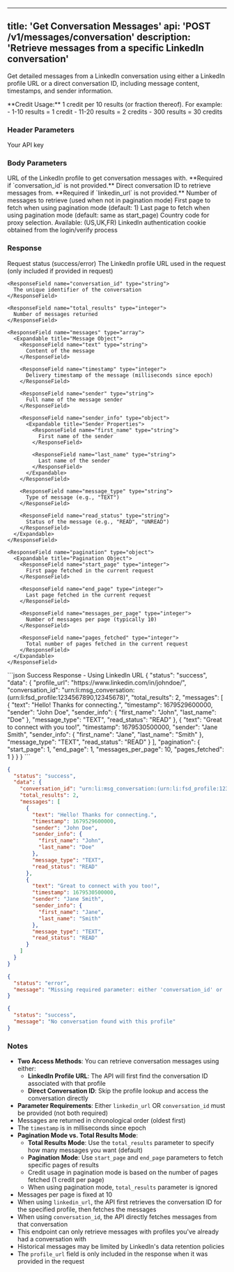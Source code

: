 
---
title: 'Get Conversation Messages'
api: 'POST /v1/messages/conversation'
description: 'Retrieve messages from a specific LinkedIn conversation'
---

Get detailed messages from a LinkedIn conversation using either a LinkedIn profile URL or a direct conversation ID, including message content, timestamps, and sender information.

<Note>
  **Credit Usage:** 1 credit per 10 results (or fraction thereof). For example:
  - 1-10 results = 1 credit
  - 11-20 results = 2 credits
  - 300 results = 30 credits
</Note>

### Header Parameters

<ParamField header="x-api-key" type="string" required>
  Your API key
</ParamField>

### Body Parameters

<ParamField body="linkedin_url" type="string">
  URL of the LinkedIn profile to get conversation messages with. **Required if `conversation_id` is not provided.**
</ParamField>

<ParamField body="conversation_id" type="string">
  Direct conversation ID to retrieve messages from. **Required if `linkedin_url` is not provided.**
</ParamField>

<ParamField body="total_results" type="integer" default="10">
  Number of messages to retrieve (used when not in pagination mode)
</ParamField>

<ParamField body="start_page" type="integer">
  First page to fetch when using pagination mode (default: 1)
</ParamField>

<ParamField body="end_page" type="integer">
  Last page to fetch when using pagination mode (default: same as start_page)
</ParamField>

<ParamField body="country" type="string" default="FR">
  Country code for proxy selection. Available: (US,UK,FR)
</ParamField>

<ParamField body="login_token" type="string" required>
  LinkedIn authentication cookie obtained from the login/verify process
</ParamField>

### Response

<ResponseField name="status" type="string">
  Request status (success/error)
</ResponseField>

<ResponseField name="data" type="object">
  <Expandable title="Properties">
    <ResponseField name="profile_url" type="string">
      The LinkedIn profile URL used in the request (only included if provided in request)
    </ResponseField>

    <ResponseField name="conversation_id" type="string">
      The unique identifier of the conversation
    </ResponseField>

    <ResponseField name="total_results" type="integer">
      Number of messages returned
    </ResponseField>

    <ResponseField name="messages" type="array">
      <Expandable title="Message Object">
        <ResponseField name="text" type="string">
          Content of the message
        </ResponseField>

        <ResponseField name="timestamp" type="integer">
          Delivery timestamp of the message (milliseconds since epoch)
        </ResponseField>

        <ResponseField name="sender" type="string">
          Full name of the message sender
        </ResponseField>

        <ResponseField name="sender_info" type="object">
          <Expandable title="Sender Properties">
            <ResponseField name="first_name" type="string">
              First name of the sender
            </ResponseField>
            
            <ResponseField name="last_name" type="string">
              Last name of the sender
            </ResponseField>
          </Expandable>
        </ResponseField>

        <ResponseField name="message_type" type="string">
          Type of message (e.g., "TEXT")
        </ResponseField>

        <ResponseField name="read_status" type="string">
          Status of the message (e.g., "READ", "UNREAD")
        </ResponseField>
      </Expandable>
    </ResponseField>

    <ResponseField name="pagination" type="object">
      <Expandable title="Pagination Object">
        <ResponseField name="start_page" type="integer">
          First page fetched in the current request
        </ResponseField>

        <ResponseField name="end_page" type="integer">
          Last page fetched in the current request
        </ResponseField>

        <ResponseField name="messages_per_page" type="integer">
          Number of messages per page (typically 10)
        </ResponseField>

        <ResponseField name="pages_fetched" type="integer">
          Total number of pages fetched in the current request
        </ResponseField>
      </Expandable>
    </ResponseField>
  </Expandable>
</ResponseField>

<ResponseExample>
```json Success Response - Using LinkedIn URL
{
  "status": "success",
  "data": {
    "profile_url": "https://www.linkedin.com/in/johndoe/",
    "conversation_id": "urn:li:msg_conversation:(urn:li:fsd_profile:1234567890,12345678)",
    "total_results": 2,
    "messages": [
      {
        "text": "Hello! Thanks for connecting.",
        "timestamp": 1679529600000,
        "sender": "John Doe",
        "sender_info": {
          "first_name": "John",
          "last_name": "Doe"
        },
        "message_type": "TEXT",
        "read_status": "READ"
      },
      {
        "text": "Great to connect with you too!",
        "timestamp": 1679530500000,
        "sender": "Jane Smith",
        "sender_info": {
          "first_name": "Jane",
          "last_name": "Smith"
        },
        "message_type": "TEXT",
        "read_status": "READ"
      }
    ],
    "pagination": {
      "start_page": 1,
      "end_page": 1,
      "messages_per_page": 10,
      "pages_fetched": 1
    }
  }
}
```

```json Success Response - Using Conversation ID
{
  "status": "success",
  "data": {
    "conversation_id": "urn:li:msg_conversation:(urn:li:fsd_profile:1234567890,12345678)",
    "total_results": 2,
    "messages": [
      {
        "text": "Hello! Thanks for connecting.",
        "timestamp": 1679529600000,
        "sender": "John Doe",
        "sender_info": {
          "first_name": "John",
          "last_name": "Doe"
        },
        "message_type": "TEXT",
        "read_status": "READ"
      },
      {
        "text": "Great to connect with you too!",
        "timestamp": 1679530500000,
        "sender": "Jane Smith",
        "sender_info": {
          "first_name": "Jane",
          "last_name": "Smith"
        },
        "message_type": "TEXT",
        "read_status": "READ"
      }
    ]
  }
}
```

```json Error Response - Missing Parameters
{
  "status": "error",
  "message": "Missing required parameter: either 'conversation_id' or 'linkedin_url' must be provided"
}
```

```json Success Response - No Conversation
{
  "status": "success",
  "message": "No conversation found with this profile"
}
```
</ResponseExample>

### Notes
- **Two Access Methods**: You can retrieve conversation messages using either:
  - **LinkedIn Profile URL**: The API will first find the conversation ID associated with that profile
  - **Direct Conversation ID**: Skip the profile lookup and access the conversation directly
- **Parameter Requirements**: Either `linkedin_url` OR `conversation_id` must be provided (not both required)
- Messages are returned in chronological order (oldest first)
- The `timestamp` is in milliseconds since epoch
- **Pagination Mode vs. Total Results Mode**:
  - **Total Results Mode**: Use the `total_results` parameter to specify how many messages you want (default)
  - **Pagination Mode**: Use `start_page` and `end_page` parameters to fetch specific pages of results
  - Credit usage in pagination mode is based on the number of pages fetched (1 credit per page)
  - When using pagination mode, `total_results` parameter is ignored
- Messages per page is fixed at 10
- When using `linkedin_url`, the API first retrieves the conversation ID for the specified profile, then fetches the messages
- When using `conversation_id`, the API directly fetches messages from that conversation
- This endpoint can only retrieve messages with profiles you've already had a conversation with
- Historical messages may be limited by LinkedIn's data retention policies
- The `profile_url` field is only included in the response when it was provided in the request
